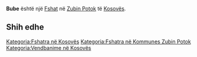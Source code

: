 {{Fshat në Kosovës
 | Emri                = Bube
| sqi_N_name = Bube
| sqi_N_FULL_NAME_RO = Bube
| sqi_N_FULL_NAME_ND_RO = Bube
| sqi_N_SORT_NAME_RG = BUBE
| sqi_N_FULL_NAME_RG = Bube
| sqi_N_FULL_NAME_ND_RG = Bube
| sqi_V_name = Bubë
| sqi_V_FULL_NAME_RO = Bubë
| sqi_V_FULL_NAME_ND_RO = Bube
| sqi_V_SORT_NAME_RG = BUBE
| sqi_V_FULL_NAME_RG = Bubë
| sqi_V_FULL_NAME_ND_RG = Bube
| srp_N_name = Bube
| srp_N_FULL_NAME_RO = Bube
| srp_N_FULL_NAME_ND_RO = Bube
| srp_N_SORT_NAME_RG = BUBE
| srp_N_FULL_NAME_RG = Bube
| srp_N_FULL_NAME_ND_RG = Bube
| srp_NS_name = Бубе
| srp_NS_FULL_NAME_RO = Бубе
| srp_NS_FULL_NAME_ND_RO = Бубе
| srp_NS_SORT_NAME_RG = БУБЕ
| srp_NS_FULL_NAME_RG = Бубе
| srp_NS_FULL_NAME_ND_RG = Бубе

 | Emri (Rasa dhanore) = 
 | Figura              = 
 | Shteti              = Kosovo
 | Komuna              = Zubin Potok
 | Kodi postar         = 
 | Sipërfaqja          = 

 | Popullsia           = 

 | Regj. i popullsisë  = 
 | Dend. e popullsisë  = 
 | Faqja zyrtare       = 
 <!--- Koordinatat ----> 
 | Gjerësia            = 42.977778
 | Gjatësia            = 20.613889
 | Lartësia            = 
}}
'''Bube''' është një [[Fshat]] në [[Zubin Potok]] të [[Kosovës]].

<!-- == Gjeografia == -->
<!-- == Historia == -->
<!-- == Demografia == -->
== Shih edhe ==
{{Komuna Zubin Potok}}
{{Kosovo-Administrata-Cung}}

[[Kategoria:Fshatra në Kosovës]]
[[Kategoria:Fshatra në Kommunes Zubin Potok]]
[[Kategoria:Vendbanime në Kosovës]]
